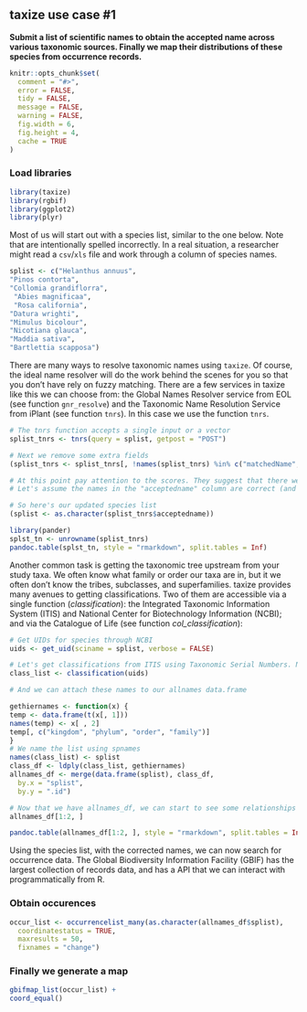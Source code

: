 ## taxize use case #1

__Submit a list of scientific names to obtain the accepted name across various taxonomic sources. Finally we map their distributions of these species from occurrence records.__

```r
knitr::opts_chunk$set(
  comment = "#>",
  error = FALSE,
  tidy = FALSE,
  message = FALSE,
  warning = FALSE,
  fig.width = 6,
  fig.height = 4,
  cache = TRUE
)
```


### Load libraries

```r
library(taxize)
library(rgbif)
library(ggplot2)
library(plyr)
```

Most of us will start out with a species list, similar to the one below. Note that are intentionally spelled incorrectly. In a real situation, a researcher might read a `csv`/`xls` file and work through a column of species names.

```r
splist <- c("Helanthus annuus",
"Pinos contorta",
"Collomia grandiflorra",
 "Abies magnificaa",
 "Rosa california",
"Datura wrighti",
"Mimulus bicolour",
"Nicotiana glauca",
"Maddia sativa",
"Bartlettia scapposa")
```

There are many ways to resolve taxonomic names using `taxize`. Of course, the ideal name resolver will do the work behind the scenes for you so that you don't have rely on fuzzy matching. There are a few services in taxize like this we can choose from: the Global Names Resolver service from EOL (see function `gnr_resolve`) and the Taxonomic Name Resolution Service from iPlant (see function `tnrs`). In this case we use the function `tnrs`.

```r
# The tnrs function accepts a single input or a vector
splist_tnrs <- tnrs(query = splist, getpost = "POST")

# Next we remove some extra fields
(splist_tnrs <- splist_tnrs[, !names(splist_tnrs) %in% c("matchedName", "annotations", "uri")])

# At this point pay attention to the scores. They suggest that there were no perfect matches, but almost all were extremely close, ranging from `0.77` to `0.99` (1 being the highest). 
# Let's assume the names in the "acceptedname" column are correct (and they should be in most cases).

# So here's our updated species list
(splist <- as.character(splist_tnrs$acceptedname))
```

```r
library(pander)
splst_tn <- unrowname(splist_tnrs)
pandoc.table(splst_tn, style = "rmarkdown", split.tables = Inf)
```

Another common task is getting the taxonomic tree upstream from your study taxa. We often know what family or order our taxa are in, but it we often don't know the tribes, subclasses, and superfamilies. taxize provides many avenues to getting classifications. Two of them are accessible via a single function (*classification*): the Integrated Taxonomic Information System (ITIS) and National Center for Biotechnology Information (NCBI); and via the Catalogue of Life (see function *col_classification*):

```r
# Get UIDs for species through NCBI
uids <- get_uid(sciname = splist, verbose = FALSE)

# Let's get classifications from ITIS using Taxonomic Serial Numbers. Note that we could use uBio instead.
class_list <- classification(uids)

# And we can attach these names to our allnames data.frame

gethiernames <- function(x) {
temp <- data.frame(t(x[, 1]))
names(temp) <- x[ , 2]
temp[, c("kingdom", "phylum", "order", "family")]
}
# We name the list using spnames
names(class_list) <- splist
class_df <- ldply(class_list, gethiernames)
allnames_df <- merge(data.frame(splist), class_df, 
  by.x = "splist", 
  by.y = ".id")

# Now that we have allnames_df, we can start to see some relationships among species simply by their shared taxonomic names
allnames_df[1:2, ]
```

```r
pandoc.table(allnames_df[1:2, ], style = "rmarkdown", split.tables = Inf)
```

Using the species list, with the corrected names, we can now search for occurrence data. The Global Biodiversity Information Facility (GBIF) has the largest collection of records data, and has a API that we can interact with programmatically from R.


### Obtain occurences 

```r
occur_list <- occurrencelist_many(as.character(allnames_df$splist), 
  coordinatestatus = TRUE, 
  maxresults = 50,  
  fixnames = "change")
```

### Finally we generate a map

```r
gbifmap_list(occur_list) + 
coord_equal()
```